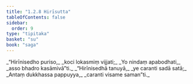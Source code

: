 ```yaml
---
title: "1.2.8 Hirīsutta"
tableOfContents: false
sidebar:
  order: 9
type: "tipitaka"
basket: "su"
book: "saga"
---
```



<DynamicBreadcrumb />

<Division number="18" book="saga" bookNo="12" page="8">

<Paragraph number="58" type="verses" book="saga">
_“Hirīnisedho puriso,_  
_koci lokasmiṃ vijjati;_  
_Yo nindaṃ apabodhati,_  
_asso bhadro kasāmivā”ti._  

</Paragraph>

<Paragraph number="59" type="verses" book="saga">
_“Hirīnisedhā tanuyā,_  
_ye caranti sadā satā;_  
_Antaṃ dukkhassa pappuyya,_  
_caranti visame saman”ti._
</Paragraph>
</Division>